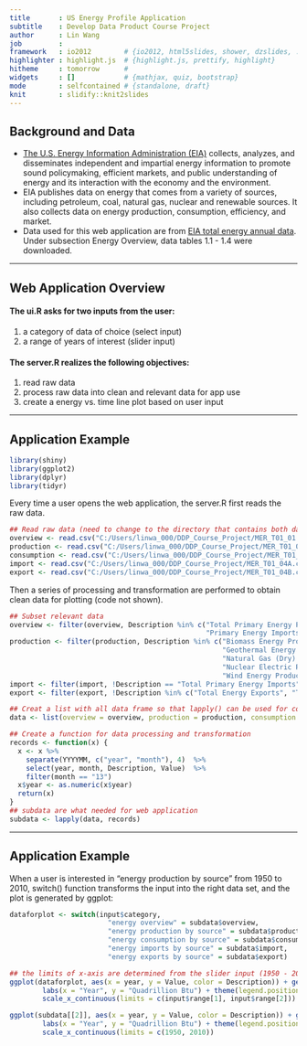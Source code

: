 ```yaml
---
title       : US Energy Profile Application
subtitle    : Develop Data Product Course Project
author      : Lin Wang
job         : 
framework   : io2012        # {io2012, html5slides, shower, dzslides, ...}
highlighter : highlight.js  # {highlight.js, prettify, highlight}
hitheme     : tomorrow      # 
widgets     : []            # {mathjax, quiz, bootstrap}
mode        : selfcontained # {standalone, draft}
knit        : slidify::knit2slides
---
```


## Background and Data

* [The U.S. Energy Information Administration (EIA)](http://www.eia.gov/about/) collects, analyzes, and disseminates independent and impartial energy information to promote sound policymaking, efficient markets, and public understanding of energy and its interaction with the economy and the environment.  
* EIA publishes data on energy that comes from a variety of sources, including petroleum, coal, natural gas, nuclear and renewable sources. It also collects data on energy production, consumption, efficiency, and market. 
* Data used for this web application are from [EIA total energy annual data](https://www.eia.gov/totalenergy/data/annual/index.cfm). Under subsection Energy Overview, data tables 1.1 - 1.4 were downloaded. 

--- 

## Web Application Overview

#### The ui.R asks for two inputs from the user:  
1. a category of data of choice (select input)  
2. a range of years of interest (slider input)  

#### The server.R realizes the following objectives:  
1. read raw data  
2. process raw data into clean and relevant data for app use  
3. create a energy vs. time line plot based on user input 

---

## Application Example  

```r
library(shiny)
library(ggplot2)
library(dplyr)
library(tidyr)
```
Every time a user opens the web application, the server.R first reads the raw data.  
```r
## Read raw data (need to change to the directory that contains both data and scripts)
overview <- read.csv("C:/Users/linwa_000/DDP_Course_Project/MER_T01_01.csv")
production <- read.csv("C:/Users/linwa_000/DDP_Course_Project/MER_T01_02.csv", na.strings = "Not Available")
consumption <- read.csv("C:/Users/linwa_000/DDP_Course_Project/MER_T01_03.csv", na.strings = "Not Available")
import <- read.csv("C:/Users/linwa_000/DDP_Course_Project/MER_T01_04A.csv", na.strings = "Not Available")
export <- read.csv("C:/Users/linwa_000/DDP_Course_Project/MER_T01_04B.csv", na.strings = "Not Available")
```
Then a series of processing and transformation are performed to obtain clean data for plotting (code not shown).  
```r
## Subset relevant data 
overview <- filter(overview, Description %in% c("Total Primary Energy Production", "Total Primary Energy Consumption",
                                                "Primary Energy Imports", "Primary Energy Exports"))
production <- filter(production, Description %in% c("Biomass Energy Production", "Coal Production", "Crude Oil Production",
                                                    "Geothermal Energy Production", "Hydroelectric Power Production",
                                                    "Natural Gas (Dry) Production", "Natural Gas Plant Liquids Production",
                                                    "Nuclear Electric Power Production", "Solar/PV Energy Production",
                                                    "Wind Energy Production"))
import <- filter(import, !Description == "Total Primary Energy Imports")
export <- filter(export, !Description %in% c("Total Energy Exports", "Total Energy Net Imports"))

## Creat a list with all data frame so that lapply() can be used for convenient data processing and transformation
data <- list(overview = overview, production = production, consumption = consumption, import = import, export = export)

## Create a function for data processing and transformation
records <- function(x) {
  x <- x %>%
    separate(YYYYMM, c("year", "month"), 4)  %>%
    select(year, month, Description, Value)  %>%
    filter(month == "13") 
  x$year <- as.numeric(x$year)
  return(x)
}
## subdata are what needed for web application
subdata <- lapply(data, records)
```

---

## Application Example 

When a user is interested in "energy production by source" from 1950 to 2010, switch() function transforms the input into the right data set, and the plot is generated by ggplot:   
```r
dataforplot <- switch(input$category,
                        "energy overview" = subdata$overview,
                        "energy production by source" = subdata$production,
                        "energy consumption by source" = subdata$consumption,
                        "energy imports by source" = subdata$import,
                        "energy exports by source" = subdata$export)
```

```r
## the limits of x-axis are determined from the slider input (1950 - 2010)
ggplot(dataforplot, aes(x = year, y = Value, color = Description)) + geom_line() +
        labs(x = "Year", y = "Quadrillion Btu") + theme(legend.position = "bottom") +
        scale_x_continuous(limits = c(input$range[1], input$range[2]))
```

```r
ggplot(subdata[[2]], aes(x = year, y = Value, color = Description)) + geom_line() +
        labs(x = "Year", y = "Quadrillion Btu") + theme(legend.position = "bottom") +
        scale_x_continuous(limits = c(1950, 2010))
```
